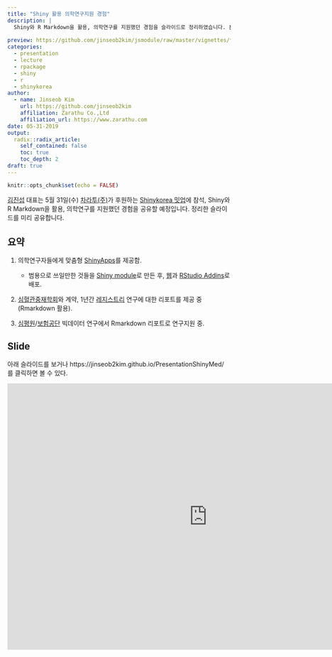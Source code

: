 ```yaml
---
title: "Shiny 활용 의학연구지원 경험"
description: |
  Shiny와 R Markdown을 활용, 의학연구를 지원했던 경험을 슬라이드로 정리하였습니다. 본 내용은 차라투(주)가 후원하는 Shinykorea 5월 밋업에서 발표할 예정입니다.
  
preview: https://github.com/jinseob2kim/jsmodule/raw/master/vignettes/figures/addin.gif
categories:
  - presentation
  - lecture
  - rpackage
  - shiny
  - r
  - shinykorea
author:
  - name: Jinseob Kim
    url: https://github.com/jinseob2kim
    affiliation: Zarathu Co.,Ltd
    affiliation_url: https://www.zarathu.com
date: 05-31-2019
output:
  radix::radix_article:
    self_contained: false
    toc: true
    toc_depth: 2
draft: true
---
```


```r
knitr::opts_chunk$set(echo = FALSE)
```


[김진섭](https://github.com/jinseob2kim) 대표는 5월 31일(수) [차라투(주)](https://www.zarathu.com)가 후원하는 [Shinykorea 밋업](https://github.com/shinykorea/Meetup)에 참석,  Shiny와 R Markdown을 활용, 의학연구를 지원했던 경험을 공유할 예정입니다. 정리한 슬라이드를 미리 공유합니다.  



## 요약


1. 의학연구자들에게 맞춤형 [ShinyApps](https://shiny.rstudio.com/)를 제공함.
    + 범용으로 쓰일만한 것들을 [Shiny module](https://shiny.rstudio.com/articles/modules.html)로 만든 후, [웹](http://app.zarathu.com)과 [RStudio Addins](https://github.com/jinseob2kim/jsmodule)로 배포.


2. [심혈관중재학회](http://www.kscvi.org/new_ksic2015/community/main/kbc)와 계약, 1년간 [레지스트리](https://clinicaltrials.gov/ct2/show/NCT03068494) 연구에 대한 리포트를 제공 중(Rmarkdown 활용).


3. [심평원](https://opendata.hira.or.kr/)/[보험공단](https://nhiss.nhis.or.kr/) 빅데이터 연구에서 Rmarkdown 리포트로 연구지원 중.



## Slide

아래 슬라이드를 보거나 https://jinseob2kim.github.io/PresentationShinyMed/ 를 클릭하면 볼 수 있다.

<iframe src="https://jinseob2kim.github.io/PresentationShinyMed/" width="900" height="600" style="border: none;"></iframe>

